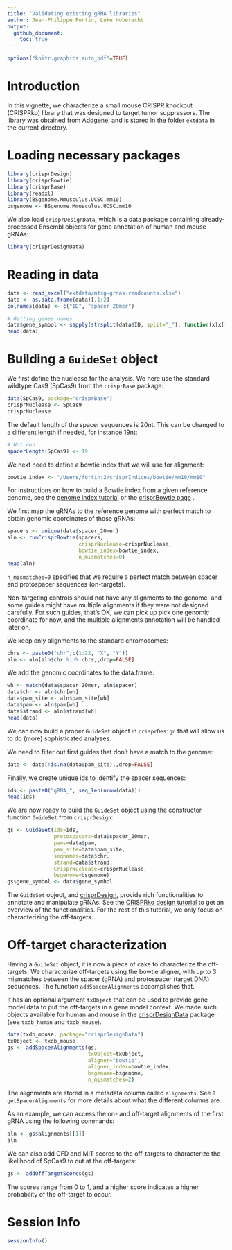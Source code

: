 ```yaml
---
title: "Validating existing gRNA libraries"
author: Jean-Philippe Fortin, Luke Hoberecht
output: 
  github_document:
    toc: true
---
```


```r
options("knitr.graphics.auto_pdf"=TRUE)
```

# Introduction

In this vignette, we characterize a small mouse CRISPR knockout (CRISPRko) 
library that was designed to target tumor suppressors. 
The library was obtained from Addgene, and is stored in the 
folder `extdata` in the current directory.

# Loading necessary packages

```r
library(crisprDesign)
library(crisprBowtie)
library(crisprBase)
library(readxl)
library(BSgenome.Mmusculus.UCSC.mm10)
bsgenome <- BSgenome.Mmusculus.UCSC.mm10
```

We also load `crisprDesignData`, which is a data package containing
already-processed Ensembl objects for gene annotation of human and mouse gRNAs:

```r
library(crisprDesignData)
```

# Reading in data

```r
data <- read_excel("extdata/mtsg-grnas-readcounts.xlsx")
data <- as.data.frame(data)[,1:2]
colnames(data) <- c("ID", "spacer_20mer")

# Getting genes names:
data$gene_symbol <- sapply(strsplit(data$ID, split="_"), function(x)x[[1]])
head(data)
```


# Building a `GuideSet` object


We first define the nuclease for the analysis. 
We here use the standard wildtype Cas9 (SpCas9) from
the `crisprBase` package:

```r
data(SpCas9, package="crisprBase")
crisprNuclease <- SpCas9
crisprNuclease
```

The default length of the spacer sequences is 20nt.
This can be changed to a different length if needed,
for instance 19nt:

```r
# Not run
spacerLength(SpCas9) <- 19
```

We next need to define a bowtie index that we will use for alignment:


```r
bowtie_index <- "/Users/fortinj2/crisprIndices/bowtie/mm10/mm10"
```

For instructions on how to build a Bowtie index from a given reference
genome, see the [genome index tutorial](https://github.com/crisprVerse/Tutorials/tree/master/Building_Genome_Indices) or the [crisprBowtie page](https://github.com/crisprVerse/crisprBowtie) .


We first map the gRNAs to the reference genome with perfect match to
obtain genomic coordinates of those gRNAs:

```r
spacers <- unique(data$spacer_20mer)
aln <- runCrisprBowtie(spacers,
                       crisprNuclease=crisprNuclease,
                       bowtie_index=bowtie_index,
                       n_mismatches=0)
head(aln)
```

`n_mismatches=0` specifies that we require a perfect match between
spacer and protospacer sequences (on-targets).

Non-targeting controls should not have any alignments to the genome,
and some guides might have multiple alignments if they were not
designed carefully. For such guides, that's OK, we can pick up pick one 
genomic coordinate for now, and the multiple alignments annotation
will be handled later on. 

We keep only alignments to the standard chromosomes:

```r
chrs <- paste0("chr",c(1:22, "X", "Y"))
aln <- aln[aln$chr %in% chrs,,drop=FALSE]
```


We add the genomic coordinates to the data.frame:

```r
wh <- match(data$spacer_20mer, aln$spacer)
data$chr <- aln$chr[wh]
data$pam_site <- aln$pam_site[wh]
data$pam <- aln$pam[wh]
data$strand <- aln$strand[wh]
head(data)
```


We can now build a proper `GuideSet` object in `crisprDesign` that will 
allow us to do (more) sophisticated analyses.


We need to filter out first guides that don't have a match to the genome:

```r
data <- data[!is.na(data$pam_site),,drop=FALSE]
```


Finally, we create unique ids to identify the spacer sequences:

```r
ids <- paste0("gRNA_", seq_len(nrow(data)))
head(ids)
```

We are now ready to build the `GuideSet` object using the constructor 
function `GuideSet` from `crisprDesign`:

```r
gs <- GuideSet(ids=ids,
               protospacers=data$spacer_20mer,
               pams=data$pam,
               pam_site=data$pam_site,
               seqnames=data$chr,
               strand=data$strand,
               CrisprNuclease=crisprNuclease,
               bsgenome=bsgenome)
gs$gene_symbol <- data$gene_symbol
```



The `GuideSet` object, and [crisprDesign](https://github.com/crisprVerse/crisprDesign), provide rich functionalities
to annotate and manipulate gRNAs. See the [CRISPRko design tutorial](https://github.com/crisprVerse/Tutorials/tree/master/Design_CRISPRko_Cas9) 
to get an overview of the functionalities. For the rest of 
this tutorial, we only focus on characterizing the off-targets.


# Off-target characterization

Having a `GuideSet` object, it is now a piece of cake to 
characterize the off-targets. We characterize off-targets 
using the bowtie aligner, with up to 3 mismatches between 
the spacer (gRNA) and protospacer (target DNA) sequences.
The function `addSpacerAlignments` accomplishes that. 

It has an optional argument `txObject` that can be used 
to provide gene model data to put the off-targets in a 
gene model context. We made such objects available for human and mouse
in the [crisprDesignData](https://github.com/crisprVerse/crisprDesignData)
package (see `txdb_human` and `txdb_mouse`).




```r
data(txdb_mouse, package="crisprDesignData")
txObject <- txdb_mouse
gs <- addSpacerAlignments(gs,
                          txObject=txObject,
                          aligner="bowtie",
                          aligner_index=bowtie_index,
                          bsgenome=bsgenome,
                          n_mismatches=2)
```


The alignments are stored in a metadata column called `alignments`. 
See `?getSpacerAlignments` for more details about what the 
different columns are. 

As an example, we can access the on- and off-target alignments of 
the first gRNA using the following commands:


```r
aln <- gs$alignments[[1]]
aln
```


We can also add CFD and MIT scores to the off-targets to
characterize the likelihood of SpCas9 to cut at the off-targets:

```r
gs <- addOffTargetScores(gs)
```

The scores range from 0 to 1, and a higher score indicates a higher 
probability of the off-target to occur. 





# Session Info

```r
sessionInfo()
```
